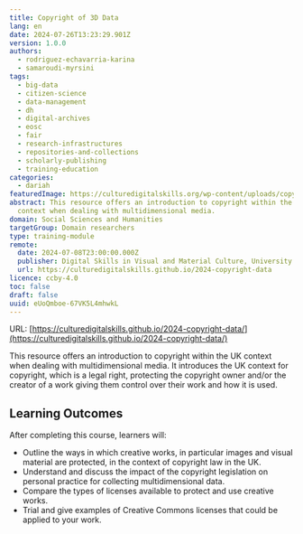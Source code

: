 ```yaml
---
title: Copyright of 3D Data
lang: en
date: 2024-07-26T13:23:29.901Z
version: 1.0.0
authors:
  - rodriguez-echavarria-karina
  - samaroudi-myrsini
tags:
  - big-data
  - citizen-science
  - data-management
  - dh
  - digital-archives
  - eosc
  - fair
  - research-infrastructures
  - repositories-and-collections
  - scholarly-publishing
  - training-education
categories:
  - dariah
featuredImage: https://culturedigitalskills.org/wp-content/uploads/copyright_poster.png
abstract: This resource offers an introduction to copyright within the UK
  context when dealing with multidimensional media.
domain: Social Sciences and Humanities
targetGroup: Domain researchers
type: training-module
remote:
  date: 2024-07-08T23:00:00.000Z
  publisher: Digital Skills in Visual and Material Culture, University of Brighton
  url: https://culturedigitalskills.github.io/2024-copyright-data
licence: ccby-4.0
toc: false
draft: false
uuid: eUoQmboe-67VK5L4mhwkL
---
```

URL: [https://culturedigitalskills.github.io/2024-copyright-data/](https://culturedigitalskills.github.io/2024-copyright-data/)

This resource offers an introduction to copyright within the UK context when dealing with multidimensional media. It introduces the UK context for copyright, which is a legal right, protecting the copyright owner and/or the creator of a work giving them control over their work and how it is used.

## Learning Outcomes

After completing this course, learners will:

- Outline the ways in which creative works, in particular images and visual material are protected, in the context of copyright law in the UK.
- Understand and discuss the impact of the copyright legislation on personal practice for collecting multidimensional data.
- Compare the types of licenses available to protect and use creative works.
- Trial and give examples of Creative Commons licenses that could be applied to your work.

<ExternalResource title="Interested in learning more?" subtitle="Check out the tutorial Copyright of 3D Data" url="https://culturedigitalskills.github.io/2024-copyright-data/" />
